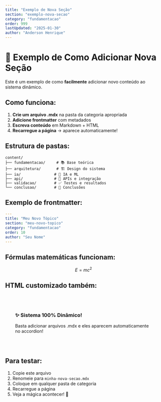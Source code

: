 ```yaml
---
title: "Exemplo de Nova Seção"
section: "exemplo-nova-secao"
category: "fundamentacao"
order: 999
lastUpdated: "2025-01-30"
author: "Anderson Henrique"
---
```


# 🎯 Exemplo de Como Adicionar Nova Seção

Este é um exemplo de como **facilmente** adicionar novo conteúdo ao sistema dinâmico.

## Como funciona:

1. **Crie um arquivo .mdx** na pasta da categoria apropriada
2. **Adicione frontmatter** com metadados
3. **Escreva conteúdo** em Markdown + HTML
4. **Recarregue a página** → aparece automaticamente!

## Estrutura de pastas:

```
content/
├── fundamentacao/     # 📚 Base teórica
├── arquitetura/       # 🏗️ Design do sistema  
├── ia/               # 🤖 IA e ML
├── api/              # 🔌 APIs e integração
├── validacao/        # ✅ Testes e resultados
└── conclusao/        # 🎯 Conclusões
```

## Exemplo de frontmatter:

```yaml
---
title: "Meu Novo Tópico"
section: "meu-novo-topico"
category: "fundamentacao"
order: 10
author: "Seu Nome"
---
```

## Fórmulas matemáticas funcionam:

$$E = mc^2$$

## HTML customizado também:

<div style="background: var(--bg-secondary); padding: 2rem; border-radius: 0.5rem; border: 1px solid var(--border);">
    <h3>✨ Sistema 100% Dinâmico!</h3>
    <p>Basta adicionar arquivos .mdx e eles aparecem automaticamente no accordion!</p>
</div>

## Para testar:

1. Copie este arquivo
2. Renomeie para `minha-nova-secao.mdx`
3. Coloque em qualquer pasta de categoria
4. Recarregue a página
5. Veja a mágica acontecer! 🎉